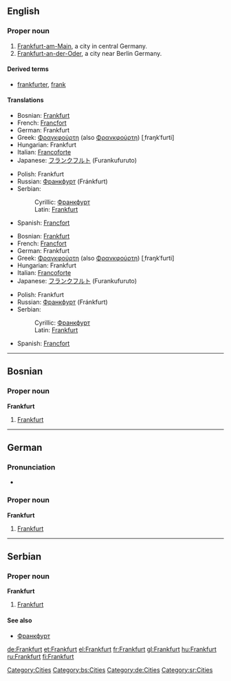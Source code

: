 {{also|frankfurt}}
==English==
{{wikipedia}}

===Proper noun===
{{en-proper noun}}

# [[Frankfurt-am-Main]], a city in central Germany.
# [[Frankfurt-an-der-Oder]], a city near Berlin Germany.

====Derived terms====
* [[frankfurter]], [[frank]]

====Translations====
{{trans-top|Frankfurt-am-Main}}
* Bosnian: [[Frankfurt#Bosnian|Frankfurt]] {{m}}
* French: [[Francfort]]
* German: Frankfurt
* Greek: [[Φραγκφούρτη]] (also [[Φρανκφούρτη]]) [ˌfraŋkˈfurti] {{f}}
* Hungarian: Frankfurt
* Italian: [[Francoforte]] {{f}}
* Japanese: [[フランクフルト]] (Furankufuruto)
{{trans-mid}}
* Polish: Frankfurt {{m}}
* Russian: [[Франкфурт]] (Fránkfurt) {{m}}
* Serbian:
*: Cyrillic: [[Франкфурт#Serbian|Франкфурт]] {{m}}
*: Latin: [[Frankfurt#Serbian|Frankfurt]] {{m}}
* Spanish: [[Francfort]] {{m}}
{{trans-bottom}}

{{trans-top|Frankfurt-an-der-Oder}}
* Bosnian: [[Frankfurt#Bosnian|Frankfurt]] {{m}}
* French: [[Francfort]]
* German: Frankfurt
* Greek: [[Φραγκφούρτη]] (also [[Φρανκφούρτη]]) [ˌfraŋkˈfurti] {{f}}
* Hungarian: Frankfurt
* Italian: [[Francoforte]] {{f}}
* Japanese: [[フランクフルト]] (Furankufuruto)
{{trans-mid}}
* Polish: Frankfurt {{m}}
* Russian: [[Франкфурт]] (Fránkfurt) {{m}}
* Serbian:
*: Cyrillic: [[Франкфурт#Serbian|Франкфурт]] {{m}}
*: Latin: [[Frankfurt#Serbian|Frankfurt]] {{m}}
* Spanish: [[Francfort]] {{m}}
{{trans-bottom}}

[[Category:Cities]]

----

==Bosnian==

===Proper noun===
'''Frankfurt''' {{m}} {{s}}

# [[Frankfurt#English|Frankfurt]]

[[Category:bs:Cities]]

----

==German==

===Pronunciation===
* {{audio|De-Frankfurt.OGG|audio}}

===Proper noun===
'''Frankfurt'''

# [[Frankfurt#English|Frankfurt]]

[[Category:de:Cities]]

----

==Serbian==

===Proper noun===
'''Frankfurt''' {{m}} {{s}}

# [[Frankfurt#English|Frankfurt]]

====See also====
* [[Франкфурт#Serbian|Франкфурт]]

[[Category:sr:Cities]]

[[de:Frankfurt]]
[[et:Frankfurt]]
[[el:Frankfurt]]
[[fr:Frankfurt]]
[[gl:Frankfurt]]
[[hu:Frankfurt]]
[[ru:Frankfurt]]
[[fi:Frankfurt]]